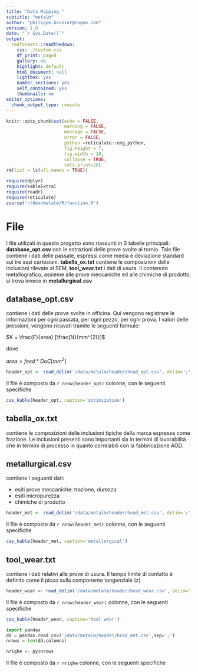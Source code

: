 ```yaml
---
title: "Data Mapping "
subtitle: "metalm"
author: "philippe.brunier@cogne.com"
version: 1.0 
date: "`r Sys.Date()`"
output:
  rmdformats::readthedown:
    css: ./custom.css
    df_print: paged
    gallery: no
    highlight: default
    html_document: null
    lightbox: yes
    number_sections: yes
    self_contained: yes
    thumbnails: no
editor_options:
  chunk_output_type: console
---
```


```r
knitr::opts_chunk$set(echo = FALSE,
                      warning = FALSE,
                      message = FALSE,
                      error = FALSE,
                      python =reticulate::eng_python,
                      fig.height = 7,
                      fig.width = 10,
                      collapse = TRUE,
                      cols.print=20)
rm(list = ls(all.names = TRUE))

require(dplyr)
require(kableExtra)
require(readr)
require(reticulate)
source('~/dev/metalm/R/function.R')
```

# File

I file utilizati in questo progetto sono riassunti in 3 tabelle principali: **database_opt.csv** con le estrazioni delle prove svolte al tornio. Tale file contiene i dati delle passate, espressi come media e deviazione standard sui tre assi cartesiani. **tabella_ox.txt** contiene le composizioni delle inclusioni rilevate al SEM, **tool_wear.txt** i dati di usura. Il contenuto metallografico, assieme alle prove meccaniche ed alle chimiche di prodotto, si trova invece in **metallurgical.csv** 

## database_opt.csv
contiene i dati delle prove svolte in officina. Qui vengono registrare le informazioni per ogni passata, per ogni pezzo, per ogni prova. I valori delle pressioni, vengono ricavati tramite le seguenti formule:

$K = \frac{F}{area} [\frac{N}{mm^{2}}]$ 

dove 

$area = {feed}*{DoC} [mm^{2}]$

```r
header_opt <- read_delim('/data/metalm/header/head_opt.csv', delim=';', col_type=cols())
```

Il file è composto da `r nrow(header_opt)` colonne, con le seguenti specifiche



```r
cas_kable(header_opt, caption='optimization')
```


## tabella_ox.txt
contiene le composizioni delle inclusioni tipiche della marca espresse come frazione. Le inclusioni presenti sono importanti sia in termini di lavorabilità che in termini di processo in quanto correlabili con la fabbricazione AOD. 

## metallurgical.csv
contiene i seguenti dati:

+ esiti prove meccaniche: trazione, durezza
+ esiti micropurezza
+ chimiche di prodotto

```r
header_met <- read_delim('/data/metalm/header/head_met.csv', delim=';', col_type=cols())
```

Il file è composto da `r nrow(header_met)` colonne, con le seguenti specifiche

```r
cas_kable(header_met, caption='metallurgical')
```


## tool_wear.txt
contiene i dati relativi alle prove di usura. Il tempo limite di contatto è definito come il picco sulla componente tangenziale (z)

```r
header_wear <- read_delim('/data/metalm/header/head_wear.csv', delim=';', col_type=cols())
```

Il file è composto da `r nrow(header_wear)` colonne, con le seguenti specifiche

```r
cas_kable(header_wear, caption='tool wear')
```


```python
import pandas
dd = pandas.read_csv('/data/metalm/header/head_met.csv',sep=';')
nrows = len(dd.columns)
```
```r
nrighe <- py$nrows
```

Il file è composto da `r nrighe` colonne, con le seguenti specifiche
